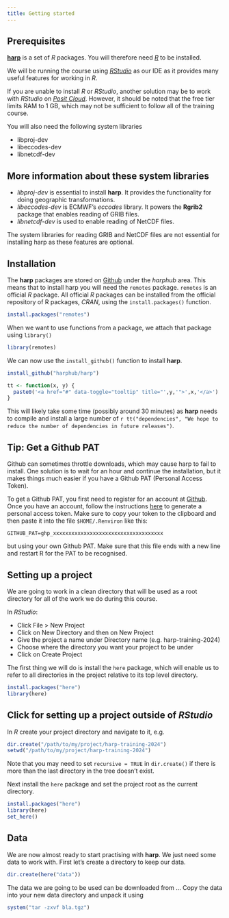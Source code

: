 ```yaml
---
title: Getting started
---
```


## Prerequisites

[**harp**](https://harphub.github.io/harp/) is a set of *R* packages. You will therefore need [*R*](https://cran.r-project.org/) to be installed.

We will be running the course using [*RStudio*](https://posit.co/download/rstudio-desktop/) as our IDE as it provides many useful features for working in *R*.

If you are unable to install *R* or *RStudio*, another solution may be to work with *RStudio* on [*Posit Cloud*](https://posit.co/products/cloud/cloud/). However, it should be noted that the free tier limits RAM to 1 GB, which may not be sufficient to follow all of the training course.

You will also need the following system libraries

-   libproj-dev
-   libeccodes-dev
-   libnetcdf-dev

::: {.callout-note collapse="true"}
## More information about these system libraries

-   *libproj-dev* is essential to install **harp**. It provides the functionality for doing geographic transformations.
-   *libeccodes-dev* is ECMWF's *eccodes* library. It powers the **Rgrib2** package that enables reading of GRIB files.
-   *libnetcdf-dev* is used to enable reading of NetCDF files.

The system libraries for reading GRIB and NetCDF files are not essential for installing harp as these features are optional.
:::

## Installation

The **harp** packages are stored on [Github](https://github.com/harphub) under the *harphub* area. This means that to install harp you will need the `remotes` package. `remotes` is an official *R* package. All official *R* packages can be installed from the official repository of R packages, *CRAN*, using the `install.packages()` function.

```r
install.packages("remotes")
```

When we want to use functions from a package, we attach that package using `library()`

```r
library(remotes)
```

We can now use the `install_github()` function to install **harp**.

```r
install_github("harphub/harp")
```

```r
tt <- function(x, y) {
  paste0('<a href="#" data-toggle="tooltip" title="',y,'">',x,'</a>')
}
```

This will likely take some time (possibly around 30 minutes) as **harp** needs to compile and install a large number of `r tt("dependencies", "We hope to reduce the number of dependencies in future releases")`.

::: {.callout-tip collapse="true"}
## Tip: Get a Github PAT

Github can sometimes throttle downloads, which may cause harp to fail to install. One solution is to wait for an hour and continue the installation, but it makes things much easier if you have a Github PAT (Personal Access Token).

To get a Github PAT, you first need to register for an account at [Github](https://www.github.com). Once you have an account, follow the instructions [here](https://docs.github.com/en/authentication/keeping-your-account-and-data-secure/managing-your-personal-access-tokens#creating-a-personal-access-token-classic) to generate a personal access token. Make sure to copy your token to the clipboard and then paste it into the file `$HOME/.Renviron` like this:

```         
GITHUB_PAT=ghp_xxxxxxxxxxxxxxxxxxxxxxxxxxxxxxxxxxxx
```

but using your own Github PAT. Make sure that this file ends with a new line and restart R for the PAT to be recognised.
:::

## Setting up a project

We are going to work in a clean directory that will be used as a root directory for all of the work we do during this course.

In *RStudio*:

-   Click File \> New Project
-   Click on New Directory and then on New Project
-   Give the project a name under Directory name (e.g. harp-training-2024)
-   Choose where the directory you want your project to be under
-   Click on Create Project

The first thing we will do is install the `here` package, which will enable us to refer to all directories in the project relative to its top level directory.

```r
install.packages("here")
library(here)
```

::: {.callout-note collapse="true"}
## Click for setting up a project outside of *RStudio*

In *R* create your project directory and navigate to it, e.g.

```r
dir.create("/path/to/my/project/harp-training-2024")
setwd("/path/to/my/project/harp-training-2024")
```

Note that you may need to set `recursive = TRUE` in `dir.create()` if there is more than the last directory in the tree doesn't exist.

Next install the `here` package and set the project root as the current directory.

```r
install.packages("here")
library(here)
set_here()
```
:::

## Data

We are now almost ready to start practising with **harp**. We just need some data to work with. First let's create a directory to keep our data.

```r
dir.create(here("data"))
```

The data we are going to be used can be downloaded from ... Copy the data into your new data directory and unpack it using

```r
system("tar -zxvf bla.tgz")
```

::: {.grid}

:::: {.g-col-11}

::::

:::: {.g-col-1}
<a href=#><i class="bi bi-arrow-right-circle-fill"></i></a>
::::

:::

